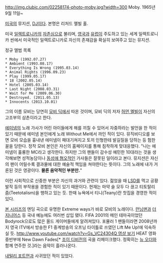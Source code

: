 http://img.clubic.com/02258174-photo-moby.jpg?width=300
Moby. 1965년 9월 11일~

[[미국]]의 뮤지션, [[DJ]]이다. 본명은 리처드 멜빌 홀.

미국 [[일렉트로니카]]의 [[자존심]]으로 불리며, [[영국]]과 [[유럽]]이 주도하고 있는 세계 일렉트로니카 씬에서 미국적인 일렉트로니카로 자신의 존재감을 확실히 보여주고 있는 뮤지션.

정규 앨범 목록

 * Moby (1992.07.27) 
 * Ambient (1993.08.17) 
 * Everything Is Wrong (1995.03.14) 
 * Animal Rights (1996.09.23) 
 * Play (1999.05.17)
 * 18 (2002.05.14)
 * Hotel (2005.03.14)
 * Last Night (2008.03.31) 
 * Wait for Me (2009.06.30)
 * Destroyed. (2011.05.13)
 * Innocents (2013.10.01)

그의 이름 모비는 당연히 [[모비 딕]]에서 따온 것이며, 모비 딕의 저자 [[허먼 멜빌]]이 자신의 고조부의 삼촌이라고 한다.

[[에미넴]]의 노래 가사가 어린 아이들에게 해를 끼칠 수 있어서 자중하라는 발언을 한 적이 있기 때문에 에미넴 본인에게 노래 Without Me에서 까인 적이 있다. 뮤직비디오를 보면 모비 모습을 흉내낸 에미넴이 패대기쳐지고 토끼 인형한테 발길질을 당하는 등 험한 꼴을 당한다. 정작 모비 본인은 자신의 홈페이지를 통해 침착하게 맞대응했다. "나는 에미넴이 훌륭한 MC라고 생각한다. 하지만 그의 팬들이 감수성 예민한 10대라는 것을 생각해보면 성적농담이나 [[호모포비아|동성애 혐오]]적인 가사들은 잘못된 일이라고 본다. 뮤지션은 자신의 팬이 어릴수록 결과물에 대한 예술적 책임을 쳐야한다는 뜻이다. 그의 노래에 내가 거론된 것은 영광이다. '''물론 음악적인 부분만.'''"

이런 사회적으로 신중한 부분은 자신의 과거와 관련이 있다. 젊었을 때 [[LSD]]를 먹고 공황발작 등의 부작용을 경험한 적이 있기 때문이다. 현재는 마약 술 모두 다 끊고 티토탈리즘(Teetotalism)을 행하고 있는 듯. 한때 뉴욕에서 티니(Teany)란 찻집을 경영한 적이 있다.

[[본 시리즈]]의 엔딩 곡으로 유명한 Extreme ways가 바로 모비의 노래이다. [[런닝맨]]과 [[더 지니어스]] 등 국내 예능에도 여러번 삽입 됐다. FIFA 2001의 메인 테마곡이었던 Bodyrock으로도 많은 올드 게이머들에게 알려져있다. 포뮬러 1 팬들이라면 2008년까지 영국 ITV에서 방송한 F1 중계방송의 오프닝 타이틀로 쓰였던 Lift Me Up!에 익숙하실 듯. [[http://www.youtube.com/watch?v=Gs_VC24304Q 영샹 보기]] HEAT 영화 중반부에 New Dawn Fades[* [[조이 디비전]]의 곡을 리메이크했다. 정확히는 [[뉴 오더]]와 함께 연주한 것.]라는 음악이 흘러나온다.

[[내털리 포트먼]]과 사귀었던 적이 있었다.
